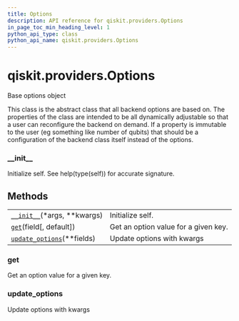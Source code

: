 ```yaml
---
title: Options
description: API reference for qiskit.providers.Options
in_page_toc_min_heading_level: 1
python_api_type: class
python_api_name: qiskit.providers.Options
---
```


<span id="qiskit-providers-options" />

# qiskit.providers.Options

<Class id="qiskit.providers.Options" isDedicatedPage={true} github="https://github.com/qiskit/qiskit/tree/stable/0.16/qiskit/providers/options.py" signature="Options">
  Base options object

  This class is the abstract class that all backend options are based on. The properties of the class are intended to be all dynamically adjustable so that a user can reconfigure the backend on demand. If a property is immutable to the user (eg something like number of qubits) that should be a configuration of the backend class itself instead of the options.

  ### \_\_init\_\_

  <Function id="qiskit.providers.Options.__init__" name="__init__" signature="__init__(*args, **kwargs)">
    Initialize self. See help(type(self)) for accurate signature.
  </Function>

  ## Methods

  |                                                                                                                    |                                      |
  | ------------------------------------------------------------------------------------------------------------------ | ------------------------------------ |
  | [`__init__`](#qiskit.providers.Options.__init__ "qiskit.providers.Options.__init__")(\*args, \*\*kwargs)           | Initialize self.                     |
  | [`get`](#qiskit.providers.Options.get "qiskit.providers.Options.get")(field\[, default])                           | Get an option value for a given key. |
  | [`update_options`](#qiskit.providers.Options.update_options "qiskit.providers.Options.update_options")(\*\*fields) | Update options with kwargs           |

  ### get

  <Function id="qiskit.providers.Options.get" name="get" signature="get(field, default=None)">
    Get an option value for a given key.
  </Function>

  ### update\_options

  <Function id="qiskit.providers.Options.update_options" name="update_options" signature="update_options(**fields)">
    Update options with kwargs
  </Function>
</Class>


